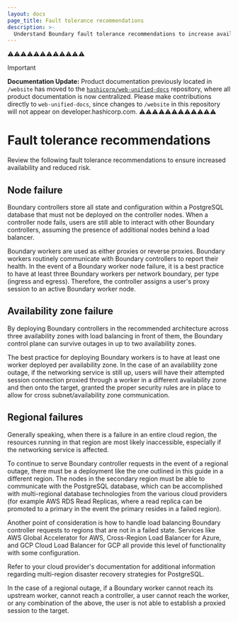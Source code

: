 ```yaml
---
layout: docs
page_title: Fault tolerance recommendations
description: >-
  Understand Boundary fault tolerance recommendations to increase availability, reduce risk. Minimize the impact of node, availability zone, and regional failures.
---
```


⚠️⚠️⚠️⚠️⚠️⚠️⚠️⚠️⚠️⚠️⚠️⚠️
> [!IMPORTANT]  
> **Documentation Update:** Product documentation previously located in `/website` has moved to the [`hashicorp/web-unified-docs`](https://github.com/hashicorp/web-unified-docs) repository, where all product documentation is now centralized. Please make contributions directly to `web-unified-docs`, since changes to `/website` in this repository will not appear on developer.hashicorp.com.
⚠️⚠️⚠️⚠️⚠️⚠️⚠️⚠️⚠️⚠️⚠️⚠️

# Fault tolerance recommendations

Review the following fault tolerance recommendations to ensure increased availability and reduced risk.

## Node failure

Boundary controllers store all state and configuration within a PostgreSQL database that must not be deployed on the controller nodes.
When a controller node fails, users are still able to interact with other Boundary controllers, assuming the presence of additional nodes behind a load balancer.

Boundary workers are used as either proxies or reverse proxies.
Boundary workers routinely communicate with Boundary controllers to report their health.
In the event of a Boundary worker node failure, it is a best practice to have at least three Boundary workers per network boundary, per type (ingress and egress).
Therefore, the controller assigns a user's proxy session to an active Boundary worker node.

## Availability zone failure

By deploying Boundary controllers in the recommended architecture across three availability zones with load balancing in front of them, the Boundary control plane can survive outages in up to two availability zones.

The best practice for deploying Boundary workers is to have at least one worker deployed per availability zone.
In the case of an availability zone outage, if the networking service is still up, users will have their attempted session connection proxied through a worker in a different availability zone and then onto the target, granted the proper security rules are in place to allow for cross subnet/availability zone communication.

## Regional failures

Generally speaking, when there is a failure in an entire cloud region, the resources running in that region are most likely inaccessible, especially if the networking service is affected.

To continue to serve Boundary controller requests in the event of a regional outage, there must be a deployment like the one outlined in this guide in a different region.
The nodes in the secondary region must be able to communicate with the PostgreSQL database, which can be accomplished with multi-regional database technologies from the various cloud providers (for example AWS RDS Read Replicas, where a read replica can be promoted to a primary in the event the primary resides in a failed region).

Another point of consideration is how to handle load balancing Boundary controller requests to regions that are not in a failed state.
Services like AWS Global Accelerator for AWS, Cross-Region Load Balancer for Azure, and GCP Cloud Load Balancer for GCP all provide this level of functionality with some configuration.

Refer to your cloud provider's documentation for additional information regarding multi-region disaster recovery strategies for PostgreSQL.

In the case of a regional outage, if a Boundary worker cannot reach its upstream worker, cannot reach a controller, a user cannot reach the worker, or any combination of the above, the user is not able to establish a proxied session to the target.
